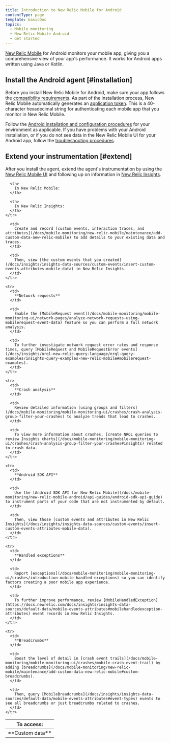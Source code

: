 ```yaml
---
title: Introduction to New Relic Mobile for Android
contentType: page
template: basicDoc
topics:
  - Mobile monitoring
  - New Relic Mobile Android
  - Get started
---
```


[New Relic Mobile](/docs/mobile-monitoring/new-relic-mobile/getting-started/introduction-new-relic-mobile) for Android monitors your mobile app, giving you a comprehensive view of your app's performance. It works for Android apps written using Java or Kotlin.

## Install the Android agent [#installation]

Before you install New Relic Mobile for Android, make sure your app follows the [compatibility requirements](/docs/mobile-monitoring/new-relic-mobile-android/get-started/new-relic-android-compatibility-requirements). As part of the installation process, New Relic Mobile automatically generates an [application token](/docs/mobile-monitoring/new-relic-mobile/maintenance/viewing-your-application-token). This is a 40-character hexadecimal string for authenticating each mobile app that you monitor in New Relic Mobile.

Follow the [Android installation and configuration procedures](/docs/mobile-monitoring/new-relic-mobile-android/install-configure) for your environment as applicable. If you have problems with your Android installation, or if you do not see data in the New Relic Mobile UI for your Android app, follow the [troubleshooting procedures](/docs/mobile-monitoring/new-relic-mobile-android/troubleshoot/no-data-appears-android).

## Extend your instrumentation [#extend]

After you install the agent, extend the agent's instrumentation by using the [New Relic Mobile UI](/docs/mobile-monitoring/mobile-monitoring-ui/mobile-app-pages/mobile-apps-index) and following up on information in [New Relic Insights](/docs/insights/use-insights-ui/getting-started/introduction-new-relic-insights).

<Table>
  <thead>
    <tr>
      <th style={{ width: "150px" }}>
        To access:
      </th>

      <th>
        In New Relic Mobile:
      </th>

      <th>
        In New Relic Insights:
      </th>
    </tr>
  </thead>

  <tbody>
    <tr>
      <td>
        **Custom data**
      </td>

      <td>
        Create and record [custom events, interaction traces, and attributes](/docs/mobile-monitoring/new-relic-mobile/maintenance/add-custom-data-new-relic-mobile) to add details to your existing data and traces.
      </td>

      <td>
        Then, view [the custom events that you created](/docs/insights/insights-data-sources/custom-events/insert-custom-events-attributes-mobile-data) in New Relic Insights.
      </td>
    </tr>

    <tr>
      <td>
        **Network requests**
      </td>

      <td>
        Enable the [MobileRequest event](/docs/mobile-monitoring/mobile-monitoring-ui/network-pages/analyze-network-requests-using-mobilerequest-event-data) feature so you can perform a full network analysis.
      </td>

      <td>
        To further investigate network request error rates and response times, query [MobileRequest and MobileRequestError events](/docs/insights/nrql-new-relic-query-language/nrql-query-examples/insights-query-examples-new-relic-mobile#mobilerequest-examples).
      </td>
    </tr>

    <tr>
      <td>
        **Crash analysis**
      </td>

      <td>
        Review detailed information [using groups and filters](/docs/mobile-monitoring/mobile-monitoring-ui/crashes/crash-analysis-group-filter-your-crashes) to analyze trends that lead to crashes.
      </td>

      <td>
        To view more information about crashes, [create NRQL queries to review Insights charts](/docs/mobile-monitoring/mobile-monitoring-ui/crashes/crash-analysis-group-filter-your-crashes#insights) related to crash data.
      </td>
    </tr>

    <tr>
      <td>
        **Android SDK API**
      </td>

      <td>
        Use the [Android SDK API for New Relic Mobile](/docs/mobile-monitoring/new-relic-mobile-android/api-guides/android-sdk-api-guide) to instrument parts of your code that are not instrumented by default.
      </td>

      <td>
        Then, view those [custom events and attributes in New Relic Insights](/docs/insights/insights-data-sources/custom-events/insert-custom-events-attributes-mobile-data).
      </td>
    </tr>

    <tr>
      <td>
        **Handled exceptions**
      </td>

      <td>
        Report [exceptions](/docs/mobile-monitoring/mobile-monitoring-ui/crashes/introduction-mobile-handled-exceptions) so you can identify factors creating a poor mobile app experience.
      </td>

      <td>
        To further improve performance, review [MobileHandledException](https://docs.newrelic.com/docs/insights/insights-data-sources/default-data/mobile-events-attributes#mobilehandledexception-attributes) event records in New Relic Insights.
      </td>
    </tr>

    <tr>
      <td>
        **Breadcrumbs**
      </td>

      <td>
        Boost the level of detail in [crash event trails](/docs/mobile-monitoring/mobile-monitoring-ui/crashes/mobile-crash-event-trail) by adding [breadcrumbs](/docs/mobile-monitoring/new-relic-mobile/maintenance/add-custom-data-new-relic-mobile#custom-breadcrumbs).
      </td>

      <td>
        Then, query [MobileBreadcrumbs](/docs/insights/insights-data-sources/default-data/mobile-events-attributes#event-types) events to see all breadcrumbs or just breadcrumbs related to crashes.
      </td>
    </tr>
  </tbody>
</Table>
